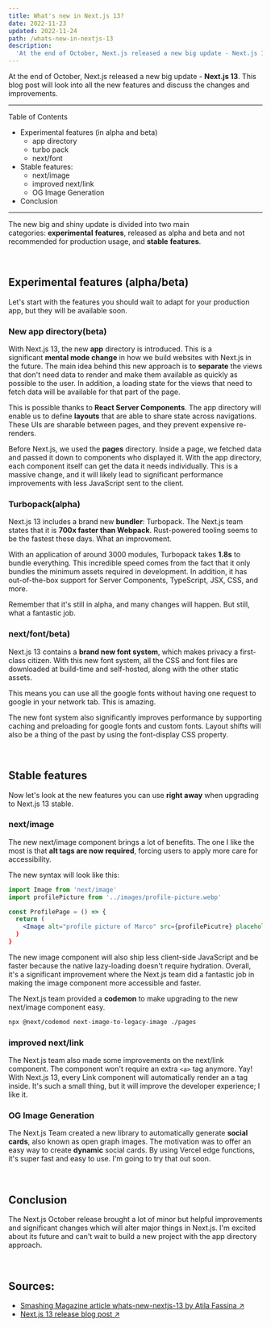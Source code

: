 ```yaml
---
title: What's new in Next.js 13?
date: 2022-11-23
updated: 2022-11-24
path: /whats-new-in-nextjs-13
description:
  'At the end of October, Next.js released a new big update - Next.js 13. This blog post will look into all the new features and discuss the changes and improvements.'
---
```


At the end of October, Next.js released a new big update - **Next.js 13**. This blog post will look into all the new features and discuss the changes and improvements.

---
Table of Contents

- Experimental features (in alpha and beta)
  - app directory
  - turbo pack
  - next/font
- Stable features:
  - next/image
  - improved next/link
  - OG Image Generation
- Conclusion
---

The new big and shiny update is divided into two main categories: **experimental** **features**, released as alpha and beta and not recommended for production usage, and **stable** **features**.

<br />

## Experimental features (alpha/beta)

Let's start with the features you should wait to adapt for your production app, but they will be available soon.

### New app directory(beta)

With Next.js 13, the new **app** directory is introduced. This is a significant **mental mode change** in how we build websites with Next.js in the future. The main idea behind this new approach is to **separate** the views that don't need data to render and make them available as quickly as possible to the user. In addition, a loading state for the views that need to fetch data will be available for that part of the page.

This is possible thanks to **React Server Components**. The app directory will enable us to define **layouts** that are able to share state across navigations. These UIs are sharable between pages, and they prevent expensive re-renders.

Before Next.js, we used the **pages** directory. Inside a page, we fetched data and passed it down to components who displayed it. With the app directory, each component itself can get the data it needs individually. This is a massive change, and it will likely lead to significant performance improvements with less JavaScript sent to the client.

### Turbopack(alpha)

Next.js 13 includes a brand new **bundler**: Turbopack. The Next.js team states that it is **700x faster than Webpack**. Rust-powered tooling seems to be the fastest these days. What an improvement.

With an application of around 3000 modules, Turbopack takes **1.8s** to bundle everything. This incredible speed comes from the fact that it only bundles the minimum assets required in development. In addition, it has out-of-the-box support for Server Components, TypeScript, JSX, CSS, and more.

Remember that it's still in alpha, and many changes will happen. But still, what a fantastic job.

### next/font/beta)

Next.js 13 contains a **brand new font system**, which makes privacy a first-class citizen. With this new font system, all the CSS and font files are downloaded at build-time and self-hosted, along with the other static assets.

This means you can use all the google fonts without having one request to google in your network tab. This is amazing.

The new font system also significantly improves performance by supporting caching and preloading for google fonts and custom fonts. Layout shifts will also be a thing of the past by using the font-display CSS property.

<br />

## Stable features

Now let's look at the new features you can use **right away** when upgrading to Next.js 13 stable.

### next/image

The new next/image component brings a lot of benefits. The one I like the most is that **alt tags are now required**, forcing users to apply more care for accessibility.

The new syntax will look like this:
```jsx
import Image from 'next/image'
import profilePicture from '../images/profile-picture.webp'

const ProfilePage = () => {
  return (
    <Image alt="profile picture of Marco" src={profilePicutre} placeholder="blur"
  )
}
```

The new image component will also ship less client-side JavaScript and be faster because the native lazy-loading doesn't require hydration. Overall, it's a significant improvement where the Next.js team did a fantastic job in making the image component more accessible and faster.

The Next.js team provided a **codemon** to make upgrading to the new next/image component easy.
```bash
npx @next/codemod next-image-to-legacy-image ./pages
```

### improved next/link

The Next.js team also made some improvements on the next/link component. The component won't require an extra `<a>` tag anymore. Yay! With Next.js 13, every Link component will automatically render an a tag inside. It's such a small thing, but it will improve the developer experience; I like it.

### OG Image Generation

The Next.js Team created a new library to automatically generate **social cards**, also known as open graph images. The motivation was to offer an easy way to create **dynamic** social cards. By using Vercel edge functions, it's super fast and easy to use. I'm going to try that out soon.

<br />

## Conclusion

The Next.js October release brought a lot of minor but helpful improvements and significant changes which will alter major things in Next.js. I'm excited about its future and can't wait to build a new project with the app directory approach.

<br />

## Sources:

- <a href="https://www.smashingmagazine.com/2022/11/whats-new-nextjs-13/" target="_blank" rel="noopener">Smashing Magazine article whats-new-nextjs-13 by Atila Fassina &#8599;</a>
- <a href="https://nextjs.org/blog/next-13" target="_blank" rel="noopener">Next.js 13 release blog post &#8599;</a>